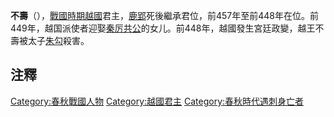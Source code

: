 {{百越君王
|名稱=越王不壽
|前任=[[鹿郢|鹿郢]]
|繼任=[[朱勾|朱勾]]
|畫像=
|畫像大小=
|說明=
|在位=前457年－前448年<ref>此從[[楊寬|楊寬]]《戰國史料編年輯証》定越王不壽在位年。一作前458年 - 前449年。</ref>
|年號=
|姓名=不壽
|封號=越王
|字=
|號=
|別名=
|出生年=
|逝世年=前448年
|廟號=
|諡號=
|尊號=
|陵墓=在今[[浙江省|浙江省]]一帶，待考
|父親=鹿郢
|嫡母=
|母親=
|后妃=
|兄弟=
|姊妹=
|子女=朱勾
}}
'''不壽'''（{{bd|？||前448年||}}），[[戰國時期|戰國時期]][[越國|越國]]君主，[[鹿郢|鹿郢]]死後繼承君位，前457年至前448年在位。前449年，越国派使者迎娶[[秦厉共公|秦厉共公]]的女儿。前448年，越國發生宮廷政變，越王不壽被太子[[越王朱勾|朱勾]]殺害。

==注釋==
<div class="references-small">
<references />
</div>
{{越国君主}}
{{start box}}
{{s-before|父[[鹿郢|越王鹿郢]]}}
{{s-title|[[戰國|戰國]][[越國|越國]]君主|前457年─前448年}}
{{s-after|子[[越王朱勾|越王朱勾]]}}
{{end box}}
{{中國君主小作品}}

[[Category:春秋戰國人物|Category:春秋戰國人物]]
[[Category:越國君主|Category:越國君主]]
[[Category:春秋時代遇刺身亡者|Category:春秋時代遇刺身亡者]]
